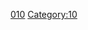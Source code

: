 {{整数
| nav_pre = Category:名数
| list name = [[:分類:名数|:分類:名数]]
| list = {{Numbers digits|10|namespace=:Category:名数}}{{Numbers digits|10|digit=10|namespace=:Category:名数}}
| num=10
}}
[[Category:名數|010]]
[[Category:10|Category:10]]